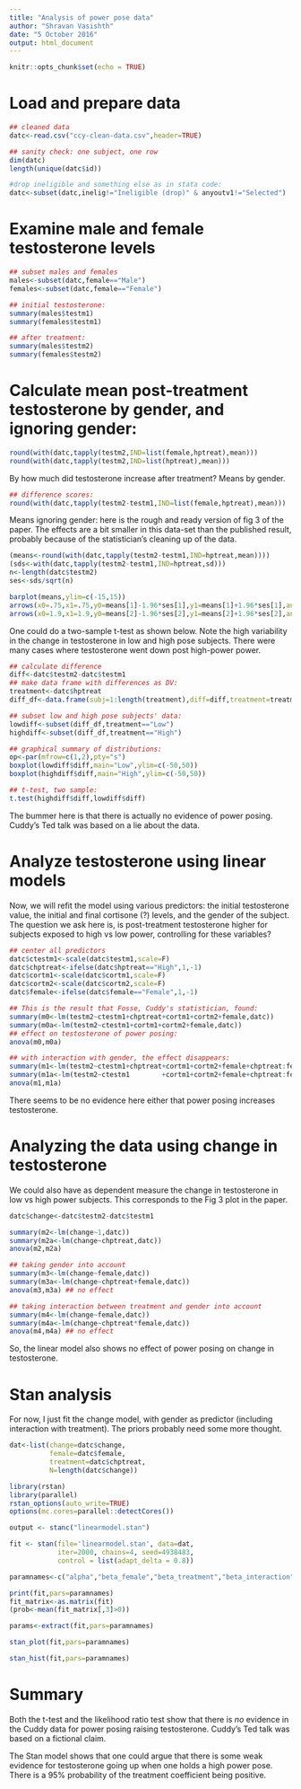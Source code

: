 ```yaml
---
title: "Analysis of power pose data"
author: "Shravan Vasishth"
date: "5 October 2016"
output: html_document
---
```


```r
knitr::opts_chunk$set(echo = TRUE)
```

# Load and prepare data

```r
## cleaned data
datc<-read.csv("ccy-clean-data.csv",header=TRUE)

## sanity check: one subject, one row
dim(datc)
length(unique(datc$id))

#drop ineligible and something else as in stata code:
datc<-subset(datc,inelig!="Ineligible (drop)" & anyoutv1!="Selected")
```

# Examine male and female testosterone levels

```r
## subset males and females
males<-subset(datc,female=="Male")
females<-subset(datc,female=="Female")

## initial testosterone:
summary(males$testm1)
summary(females$testm1)

## after treatment:
summary(males$testm2)
summary(females$testm2)
```

# Calculate mean post-treatment testosterone by gender, and ignoring gender:

```r
round(with(datc,tapply(testm2,IND=list(female,hptreat),mean)))
round(with(datc,tapply(testm2,IND=list(hptreat),mean)))
```

By how much did testosterone increase after treatment? Means by gender.

```r
## difference scores:
round(with(datc,tapply(testm2-testm1,IND=list(female,hptreat),mean)))
```

Means ignoring gender: here is the rough and ready version of fig 3 of the paper.
The effects are a bit smaller in this data-set than the published result, probably because of the statistician's cleaning up of the data.

```r
(means<-round(with(datc,tapply(testm2-testm1,IND=hptreat,mean))))
(sds<-with(datc,tapply(testm2-testm1,IND=hptreat,sd)))
n<-length(datc$testm2)
ses<-sds/sqrt(n)

barplot(means,ylim=c(-15,15))
arrows(x0=.75,x1=.75,y0=means[1]-1.96*ses[1],y1=means[1]+1.96*ses[1],angle=90,code=3)
arrows(x0=1.9,x1=1.9,y0=means[2]-1.96*ses[2],y1=means[2]+1.96*ses[2],angle=90,code=3)
```

One could do a two-sample t-test as shown below. Note the high variability in the change in testosterone in low and high pose subjects. There were many cases where testosterone went down post high-power power. 

```r
## calculate difference
diff<-datc$testm2-datc$testm1
## make data frame with differences as DV:
treatment<-datc$hptreat
diff_df<-data.frame(subj=1:length(treatment),diff=diff,treatment=treatment)

## subset low and high pose subjects' data:
lowdiff<-subset(diff_df,treatment=="Low")
highdiff<-subset(diff_df,treatment=="High")

## graphical summary of distributions:
op<-par(mfrow=c(1,2),pty="s")
boxplot(lowdiff$diff,main="Low",ylim=c(-50,50))
boxplot(highdiff$diff,main="High",ylim=c(-50,50))

## t-test, two sample:
t.test(highdiff$diff,lowdiff$diff)
```

The bummer here is that there is actually no evidence of power posing. 
Cuddy's Ted talk was based on a lie about the data.

# Analyze testosterone using linear models

Now, we will refit the model using various predictors: the initial 
testosterone value, the initial and final cortisone (?) levels, and 
the gender of the subject. The question we ask here is, is post-treatment
testosterone higher for subjects exposed to high vs low power, controlling
for these variables?

```r
## center all predictors
datc$ctestm1<-scale(datc$testm1,scale=F)
datc$chptreat<-ifelse(datc$hptreat=="High",1,-1)
datc$cortm1<-scale(datc$cortm1,scale=F)
datc$cortm2<-scale(datc$cortm2,scale=F)
datc$female<-ifelse(datc$female=="Female",1,-1)

## This is the result that Fosse, Cuddy's statistician, found:
summary(m0<-lm(testm2~ctestm1+chptreat+cortm1+cortm2+female,datc))
summary(m0a<-lm(testm2~ctestm1+cortm1+cortm2+female,datc))
## effect on testosterone of power posing:
anova(m0,m0a)

## with interaction with gender, the effect disappears:
summary(m1<-lm(testm2~ctestm1+chptreat+cortm1+cortm2+female+chptreat:female,datc))
summary(m1a<-lm(testm2~ctestm1        +cortm1+cortm2+female+chptreat:female,datc))
anova(m1,m1a)
```

There seems to be no evidence here either that power posing increases testosterone.

# Analyzing the data using change in testosterone

We could also have as dependent measure the change in testosterone in low vs high power subjects. This corresponds to the Fig 3 plot in the paper.

```r
datc$change<-datc$testm2-datc$testm1

summary(m2<-lm(change~1,datc))
summary(m2a<-lm(change~chptreat,datc))
anova(m2,m2a)

## taking gender into account
summary(m3<-lm(change~female,datc))
summary(m3a<-lm(change~chptreat+female,datc))
anova(m3,m3a) ## no effect

## taking interaction between treatment and gender into account
summary(m4<-lm(change~female,datc))
summary(m4a<-lm(change~chptreat*female,datc))
anova(m4,m4a) ## no effect
```

So, the linear model also shows no effect of power posing on change in testosterone.


# Stan analysis

For now, I just fit the change model, with gender as predictor (including interaction with treatment).
The priors probably need some more thought.

```r
dat<-list(change=datc$change,
          female=datc$female,
          treatment=datc$chptreat,
          N=length(datc$change))

library(rstan)
library(parallel)
rstan_options(auto_write=TRUE)
options(mc.cores=parallel::detectCores())

output <- stanc("linearmodel.stan")

fit <- stan(file='linearmodel.stan', data=dat,
            iter=2000, chains=4, seed=4938483,
            control = list(adapt_delta = 0.8))

paramnames<-c("alpha","beta_female","beta_treatment","beta_interaction")
```

```r
print(fit,pars=paramnames)
fit_matrix<-as.matrix(fit)
(prob<-mean(fit_matrix[,3]>0))
```

```r
params<-extract(fit,pars=paramnames)

stan_plot(fit,pars=paramnames)

stan_hist(fit,pars=paramnames)
```

# Summary

Both the t-test and the likelihood ratio test show that there is *no* evidence in the Cuddy data for power posing raising testosterone. Cuddy's Ted talk was based on a fictional claim.

The Stan model shows that one could argue that there is some weak evidence for testosterone going up when one holds a high power pose. There is a 95% probability of the treatment coefficient being positive. 
